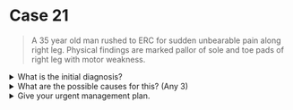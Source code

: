 # Case 21

> A 35 year old man rushed to ERC for sudden unbearable pain along right leg. Physical findings are marked pallor of sole and toe pads of right leg with motor weakness.

<details>
<summary>What is the initial diagnosis?</summary>

Acute limb ischemia of right leg

</details>

<details>
<summary>What are the possible causes for this? (Any 3)</summary>

1. Thrombosis
1. Embolism
1. Aneurysm

</details>

<details>
<summary>Give your urgent management plan.</summary>

- Hospital admission
- Resuscitation
- IV `heparin`
- Urgent angiogram
- Urgent intervention: `Embolectomy` and `Thrombolysis` with tissue plasminogen activator (tPA)

</details>
